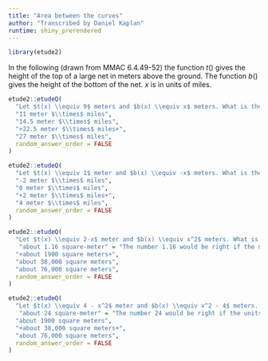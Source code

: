 ```yaml
---
title: "Area between the curves"
author: "Transcribed by Daniel Kaplan"
runtime: shiny_prerendered
---
```


```r
library(etude2)
```

In the following (drawn from MMAC 6.4.49-52) the function $t()$ gives the height of the top of a large net in meters above the ground. The function $b()$ gives the height of the bottom of the net. $x$ is in units of miles.

```r
etude2::etudeQ(
  "Let $t(x) \\equiv 9$ meters and $b(x) \\equiv x$ meters. What is the *area* of the net in the span running from $0 \\leq x \\leq 3$?",
  "11 meter $\\times$ miles",
  "14.5 meter $\\times$ miles",
  "+22.5 meter $\\times$ miles+",
  "27 meter $\\times$ miles",
  random_answer_order = FALSE
)
```


```r
etude2::etudeQ(
  "Let $t(x) \\equiv 1$ meter and $b(x) \\equiv -x$ meters. What is the *area* of the net in the span running from mile $-1 \\leq x \\leq 1$?",
  "-2 meter $\\times$ miles",
  "0 meter $\\times$ miles",
  "+2 meter $\\times$ miles+",
  "4 meter $\\times$ miles",
  random_answer_order = FALSE
)
```

```r
etude2::etudeQ(
  "Let $t(x) \\equiv 2-x$ meter and $b(x) \\equiv x^2$ meters. What is the *area* of the net in the span running from mile $0 \\leq x \\leq 1$?",
   "about 1.16 square-meter" = "The number 1.16 would be right if the units were meters $\\times$ miles. But the units are meters-squared",
  "+about 1900 square meters+",
  "about 38,000 square meters",
  "about 76,000 square meters",
  random_answer_order = FALSE
)
```

```r
etude2::etudeQ(
  "Let $t(x) \\equiv 4 - x^2$ meter and $b(x) \\equiv x^2 - 4$ meters. What is the *area* of the net in the span running from mile $-1 \\leq x \\leq 2$?",
   "about 24 square-meter" = "The number 24 would be right if the units were meters $\\times$ miles. But the units are meters-squared",
  "about 1900 square meters",
  "+about 38,000 square meters+",
  "about 76,000 square meters",
  random_answer_order = FALSE
)
```
